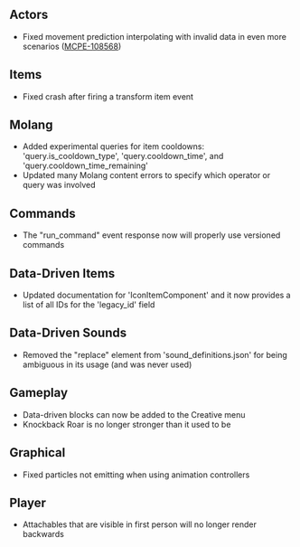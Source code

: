 



## **Actors**

-   Fixed movement prediction interpolating with invalid data in even more scenarios ([MCPE-108568](https://bugs.mojang.com/browse/MCPE-108568))

## **Items**

-   Fixed crash after firing a transform item event

## **Molang**

-   Added experimental queries for item cooldowns: 'query.is\_cooldown\_type', 'query.cooldown\_time', and 'query.cooldown\_time\_remaining'
-   Updated many Molang content errors to specify which operator or query was involved

## **Commands**

-   The "run\_command" event response now will properly use versioned commands

## **Data-Driven Items**

-   Updated documentation for 'IconItemComponent' and it now provides a list of all IDs for the 'legacy\_id' field

## **Data-Driven Sounds**

-   Removed the "replace" element from 'sound\_definitions.json' for being ambiguous in its usage (and was never used)

## **Gameplay**

-   Data-driven blocks can now be added to the Creative menu
-   Knockback Roar is no longer stronger than it used to be

## **Graphical**

-   Fixed particles not emitting when using animation controllers

## **Player**

-   Attachables that are visible in first person will no longer render backwards

